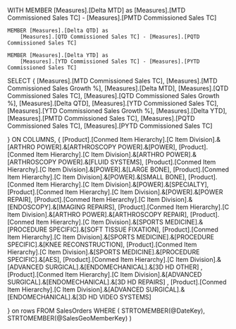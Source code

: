 ﻿WITH
	MEMBER [Measures].[Delta MTD] as
		[Measures].[MTD Commissioned Sales TC] - [Measures].[PMTD Commissioned Sales TC] 
		
	MEMBER [Measures].[Delta QTD] as
		[Measures].[QTD Commissioned Sales TC] - [Measures].[PQTD Commissioned Sales TC] 
		
	MEMBER [Measures].[Delta YTD] as
		[Measures].[YTD Commissioned Sales TC] - [Measures].[PYTD Commissioned Sales TC] 				

SELECT {
	[Measures].[MTD Commissioned Sales TC],
	[Measures].[MTD Commissioned Sales Growth %],
	[Measures].[Delta MTD],
	[Measures].[QTD Commissioned Sales TC],
	[Measures].[QTD Commissioned Sales Growth %],
	[Measures].[Delta QTD],
	[Measures].[YTD Commissioned Sales TC],
	[Measures].[YTD Commissioned Sales Growth %],
	[Measures].[Delta YTD],
	[Measures].[PMTD Commissioned Sales TC],
	[Measures].[PQTD Commissioned Sales TC],
	[Measures].[PYTD Commissioned Sales TC] 		

} ON COLUMNS,
{
[Product].[Conmed Item Hierarchy].[C Item Division].&[ARTHRO POWER].&[ARTHROSCOPY POWER].&[POWER],
[Product].[Conmed Item Hierarchy].[C Item Division].&[ARTHRO POWER].&[ARTHROSCOPY POWER].&[FLUID SYSTEMS],
[Product].[Conmed Item Hierarchy].[C Item Division].&[POWER].&[LARGE BONE],
[Product].[Conmed Item Hierarchy].[C Item Division].&[POWER].&[SMALL BONE],
[Product].[Conmed Item Hierarchy].[C Item Division].&[POWER].&[SPECIALTY],
[Product].[Conmed Item Hierarchy].[C Item Division].&[POWER].&[POWER REPAIR],
[Product].[Conmed Item Hierarchy].[C Item Division].&[ENDOSCOPY].&[IMAGING REPAIRS],
[Product].[Conmed Item Hierarchy].[C Item Division].&[ARTHRO POWER].&[ARTHROSCOPY REPAIR],
[Product].[Conmed Item Hierarchy].[C Item Division].&[SPORTS MEDICINE].&[PROCEDURE SPECIFIC].&[SOFT TISSUE FIXATION],
[Product].[Conmed Item Hierarchy].[C Item Division].&[SPORTS MEDICINE].&[PROCEDURE SPECIFIC].&[KNEE RECONSTRUCTION],
[Product].[Conmed Item Hierarchy].[C Item Division].&[SPORTS MEDICINE].&[PROCEDURE SPECIFIC].&[AES],
[Product].[Conmed Item Hierarchy].[C Item Division].&[ADVANCED SURGICAL].&[ENDOMECHANICAL].&[3D HD OTHER] ,
[Product].[Conmed Item Hierarchy].[C Item Division].&[ADVANCED SURGICAL].&[ENDOMECHANICAL].&[3D HD REPAIRS] ,
[Product].[Conmed Item Hierarchy].[C Item Division].&[ADVANCED SURGICAL].&[ENDOMECHANICAL].&[3D HD VIDEO SYSTEMS]

} on rows
FROM SalesOrders
WHERE 
(
	STRTOMEMBER(@DateKey),
	STRTOMEMBER(@SalesGeoMemberKey)	
)
		
		
